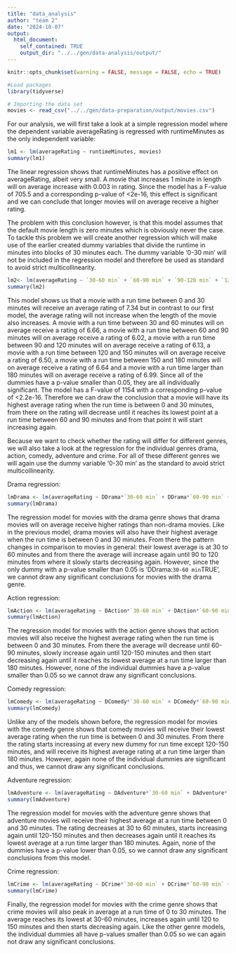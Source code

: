 ```yaml
---
title: "data_analysis"
author: "team 2"
date: "2024-10-07"
output:
  html_document:
    self_contained: TRUE
    output_dir: "../../gen/data-analysis/output/"
---
```


```r
knitr::opts_chunk$set(warning = FALSE, message = FALSE, echo = TRUE)
```

```r
#Load packages
library(tidyverse)
```

```r
# Importing the data set 
movies <- read_csv("../../gen/data-preparation/output/movies.csv")
```

For our analysis, we will first take a look at a simple regression model where the dependent variable averageRating is regressed with runtimeMinutes as the only independent variable:

```r
lm1 <- lm(averageRating ~ runtimeMinutes, movies)
summary(lm1)
```
The linear regression shows that runtimeMinutes has a positive effect on averageRating, albeit very small. A movie that increases 1 minute in length will on average increase with 0.003 in rating. Since the model has a F-value of 705.5 and a corresponding p-value of <2e-16, this effect is significant and we can conclude that longer movies will on average receive a higher rating. 

The problem with this conclusion however, is that this model assumes that the default movie length is zero minutes which is obviously never the case. To tackle this problem we will create another regression which will make use of the earlier created dummy variables that divide the runtime in minutes into blocks of 30 minutes each. The dummy variable '0-30 min' will not be included in the regression model and therefore be used as standard to avoid strict multicollinearity.

```r
lm2<- lm(averageRating ~ `30-60 min` + `60-90 min` + `90-120 min` + `120-150 min` + `150-180 min` + `>180 min`, movies)
summary(lm2)
```
This model shows us that a movie with a run time between 0 and 30 minutes will receive an average rating of 7.34 but in contrast to our first model, the average rating will not increase when the length of the movie also increases. A movie with a run time between 30 and 60 minutes will on average receive a rating of 6.66, a movie with a run time between 60 and 90 minutes will on average receive a rating of 6.02, a movie with a run time between 90 and 120 minutes will on average receive a rating of 6.13, a movie with a run time between 120 and 150 minutes will on average receive a rating of 6.50, a movie with a run time between 150 and 180 minutes will on average receive a rating of 6.64 and a movie with a run time larger than 180 minutes will on average receive a rating of 6.99. Since all of the dummies have a p-value smaller than 0.05, they are all individually significant. The model has a F-value of 1154 with a corresponding p-value of <2.2e-16. Therefore we can draw the conclusion that a movie will have its highest average rating when the run time is between 0 and 30 minutes, from there on the rating will decrease until it reaches its lowest point at a run time between 60 and 90 minutes and from that point it will start increasing again. 

Because we want to check whether the rating will differ for different genres, we will also take a look at the regression for the individual genres drama, action, comedy, adventure and crime. For all of these different genres we will again use the dummy variable '0-30 min' as the standard to avoid strict multicollinearity.

Drama regression:
```r
lmDrama <- lm(averageRating ~ DDrama*`30-60 min` + DDrama*`60-90 min` + DDrama*`90-120 min` + DDrama*`120-150 min` + DDrama*`150-180 min` + DDrama*`>180 min`, movies)
summary(lmDrama)
```
The regression model for movies with the drama genre shows that drama movies will on average receive higher ratings than non-drama movies. Like in the previous model, drama movies will also have their highest average when the run time is between 0 and 30 minutes. From there the pattern changes in comparison to movies in general: their lowest average is at 30 to 60 minutes and from there the average will increase again until 90 to 120 minutes from where it slowly starts decreasing again. However, since the only dummy with a p-value smaller than 0.05 is 'DDrama:`30-60 min`TRUE', we cannot draw any significant conclusions for movies with the drama genre.

Action regression:
```r
lmAction <- lm(averageRating ~ DAction*`30-60 min` + DAction*`60-90 min` + DAction*`90-120 min` + DAction*`120-150 min` + DAction*`150-180 min` + DAction*`>180 min`, movies)
summary(lmAction)
```
The regression model for movies with the action genre shows that action movies will also receive the highest average rating when the run time is between 0 and 30 minutes. From there the average will decrease until 60-90 minutes, slowly increase again until 120-150 minutes and then start decreasing again until it reaches its lowest average at a run time larger than 180 minutes. However, none of the individual dummies have a p-value smaller than 0.05 so we cannot draw any significant conclusions.

Comedy regression:
```r
lmComedy <- lm(averageRating ~ DComedy*`30-60 min` + DComedy*`60-90 min` + DComedy*`90-120 min` + DComedy*`120-150 min` + DComedy*`150-180 min` + DComedy*`>180 min`, movies)
summary(lmComedy)

```
Unlike any of the models shown before, the regression model for movies with the comedy genre shows that comedy movies will receive their lowest average rating when the run time is between 0 and 30 minutes. From there the rating starts increasing at every new dummy for run time except 120-150 minutes, and will receive its highest average rating at a run time larger than 180 minutes. However, again none of the individual dummies are significant and thus, we cannot draw any significant conclusions.

Adventure regression:
```r
lmAdventure <- lm(averageRating ~ DAdventure*`30-60 min` + DAdventure*`60-90 min` + DAdventure*`90-120 min` + DAdventure*`120-150 min` + DAdventure*`150-180 min` + DAdventure*`>180 min`, movies)
summary(lmAdventure)

```
The regression model for movies with the adventure genre shows that adventure movies will receive their highest average at a run time between 0 and 30 minutes. The rating decreases at 30 to 60 minutes, starts increasing again until 120-150 minutes and then decreases again until it reaches its lowest average at a run time larger than 180 minutes. Again, none of the dummies have a p-value lower than 0.05, so we cannot draw any significant conclusions from this model.

Crime regression:
```r
lmCrime <- lm(averageRating ~ DCrime*`30-60 min` + DCrime*`60-90 min` + DCrime*`90-120 min` + DCrime*`120-150 min` + DCrime*`150-180 min` + DCrime*`>180 min`, movies)
summary(lmCrime)
```
Finally, the regression model for movies with the crime genre shows that crime movies will also peak in average at a run time of 0 to 30 minutes. The average reaches its lowest at 30-60 minutes, increases again until 120 to 150 minutes and then starts decreasing again. Like the other genre models, the individual dummies all have p-values smaller than 0.05 so we can again not draw any significant conclusions.
